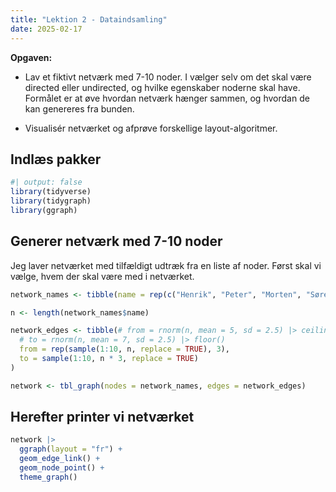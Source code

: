 ```yaml
---
title: "Lektion 2 - Dataindsamling"
date: 2025-02-17
---
```


**Opgaven:** 

- Lav et fiktivt netværk med 7-10 noder. I vælger selv om det skal være directed eller undirected, og hvilke egenskaber noderne skal have. Formålet er at øve hvordan netværk hænger sammen, og hvordan de kan genereres fra bunden.

- Visualisér netværket og afprøve forskellige layout-algoritmer.

## Indlæs pakker

```r
#| output: false
library(tidyverse)
library(tidygraph)
library(ggraph)
```

## Generer netværk med 7-10 noder

Jeg laver netværket med tilfældigt udtræk fra en liste af noder.
Først skal vi vælge, hvem der skal være med i netværket.

```r
network_names <- tibble(name = rep(c("Henrik", "Peter", "Morten", "Søren", "Jeppe"), 2))
```

```r
n <- length(network_names$name)

network_edges <- tibble(# from = rnorm(n, mean = 5, sd = 2.5) |> ceiling(),
  # to = rnorm(n, mean = 7, sd = 2.5) |> floor()
  from = rep(sample(1:10, n, replace = TRUE), 3),
  to = sample(1:10, n * 3, replace = TRUE)
)
```

```r
network <- tbl_graph(nodes = network_names, edges = network_edges)
```

## Herefter printer vi netværket

```r
network |> 
  ggraph(layout = "fr") +
  geom_edge_link() +
  geom_node_point() +
  theme_graph()
```

